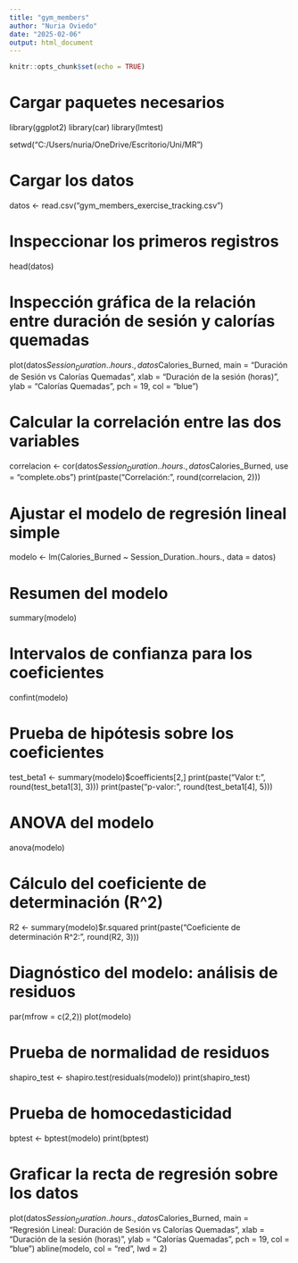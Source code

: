 ---
title: "gym_members"
author: "Nuria Oviedo"
date: "2025-02-06"
output: html_document
---

```{r setup, include=FALSE}
knitr::opts_chunk$set(echo = TRUE)
```

# Cargar paquetes necesarios
library(ggplot2)
library(car)
library(lmtest)


setwd("C:/Users/nuria/OneDrive/Escritorio/Uni/MR")

# Cargar los datos
datos <- read.csv("gym_members_exercise_tracking.csv")

# Inspeccionar los primeros registros
head(datos)

# Inspección gráfica de la relación entre duración de sesión y calorías quemadas
plot(datos$Session_Duration..hours., datos$Calories_Burned,
     main = "Duración de Sesión vs Calorías Quemadas",
     xlab = "Duración de la sesión (horas)",
     ylab = "Calorías Quemadas",
     pch = 19, col = "blue")

# Calcular la correlación entre las dos variables
correlacion <- cor(datos$Session_Duration..hours., datos$Calories_Burned, use = "complete.obs")
print(paste("Correlación: ", round(correlacion, 2)))

# Ajustar el modelo de regresión lineal simple
modelo <- lm(Calories_Burned ~ Session_Duration..hours., data = datos)

# Resumen del modelo
summary(modelo)

# Intervalos de confianza para los coeficientes
confint(modelo)

# Prueba de hipótesis sobre los coeficientes
test_beta1 <- summary(modelo)$coefficients[2,]
print(paste("Valor t: ", round(test_beta1[3], 3)))
print(paste("p-valor: ", round(test_beta1[4], 5)))

# ANOVA del modelo
anova(modelo)

# Cálculo del coeficiente de determinación (R^2)
R2 <- summary(modelo)$r.squared
print(paste("Coeficiente de determinación R^2: ", round(R2, 3)))

# Diagnóstico del modelo: análisis de residuos
par(mfrow = c(2,2))
plot(modelo)

# Prueba de normalidad de residuos
shapiro_test <- shapiro.test(residuals(modelo))
print(shapiro_test)

# Prueba de homocedasticidad
bptest <- bptest(modelo)
print(bptest)

# Graficar la recta de regresión sobre los datos
plot(datos$Session_Duration..hours., datos$Calories_Burned,
     main = "Regresión Lineal: Duración de Sesión vs Calorías Quemadas",
     xlab = "Duración de la sesión (horas)",
     ylab = "Calorías Quemadas",
     pch = 19, col = "blue")
abline(modelo, col = "red", lwd = 2)






